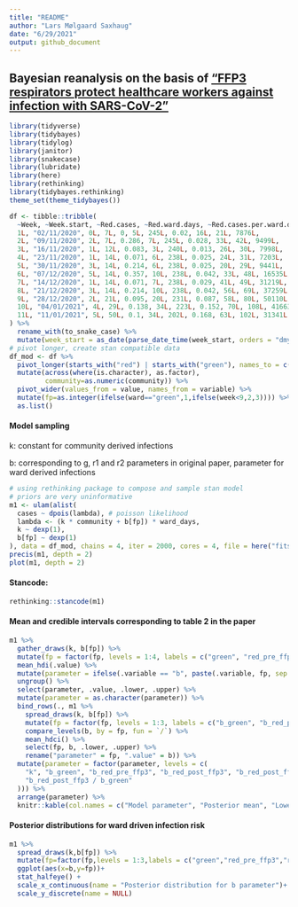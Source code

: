 ```yaml
---
title: "README"
author: "Lars Mølgaard Saxhaug"
date: "6/29/2021"
output: github_document
---
```


## Bayesian reanalysis on the basis of ["FFP3 respirators protect healthcare workers against infection  with SARS-CoV-2"](https://authorea.com/users/421653/articles/527590-ffp3-respirators-protect-healthcare-workers-against-infection-with-sars-cov-2)

```r
library(tidyverse)
library(tidybayes)
library(tidylog)
library(janitor)
library(snakecase)
library(lubridate)
library(here)
library(rethinking)
library(tidybayes.rethinking)
theme_set(theme_tidybayes())
```

```r
df <- tibble::tribble(
  ~Week, ~Week.start, ~Red.cases, ~Red.ward.days, ~Red.cases.per.ward.day, ~Green.cases, ~Green.ward.days, ~Green.cases.per.ward.day, ~Excluded.cases, ~Total, ~Community,
  1L, "02/11/2020", 0L, 7L, 0, 5L, 245L, 0.02, 16L, 21L, 7876L,
  2L, "09/11/2020", 2L, 7L, 0.286, 7L, 245L, 0.028, 33L, 42L, 9499L,
  3L, "16/11/2020", 1L, 12L, 0.083, 3L, 240L, 0.013, 26L, 30L, 7998L,
  4L, "23/11/2020", 1L, 14L, 0.071, 6L, 238L, 0.025, 24L, 31L, 7203L,
  5L, "30/11/2020", 3L, 14L, 0.214, 6L, 238L, 0.025, 20L, 29L, 9441L,
  6L, "07/12/2020", 5L, 14L, 0.357, 10L, 238L, 0.042, 33L, 48L, 16535L,
  7L, "14/12/2020", 1L, 14L, 0.071, 7L, 238L, 0.029, 41L, 49L, 31219L,
  8L, "21/12/2020", 3L, 14L, 0.214, 10L, 238L, 0.042, 56L, 69L, 37259L,
  9L, "28/12/2020", 2L, 21L, 0.095, 20L, 231L, 0.087, 58L, 80L, 50110L,
  10L, "04/01/2021", 4L, 29L, 0.138, 34L, 223L, 0.152, 70L, 108L, 41663L,
  11L, "11/01/2021", 5L, 50L, 0.1, 34L, 202L, 0.168, 63L, 102L, 31341L
) %>%
  rename_with(to_snake_case) %>%
  mutate(week_start = as_date(parse_date_time(week_start, orders = "dmy"))) 
# pivot longer, create stan compatible data
df_mod <- df %>%
  pivot_longer(starts_with("red") | starts_with("green"), names_to = c("ward", "variable"), names_pattern = "(\\w[^_]*)_?(.*)") %>%
  mutate(across(where(is.character), as.factor),
         community=as.numeric(community)) %>%
  pivot_wider(values_from = value, names_from = variable) %>%
  mutate(fp=as.integer(ifelse(ward=="green",1,ifelse(week<9,2,3)))) %>% select(cases,community,fp,ward_days) %>% 
  as.list()
```

#### Model sampling

k: constant for community derived infections

b: corresponding to g, r1 and r2 parameters in original paper, parameter for ward derived infections

```r
# using rethinking package to compose and sample stan model
# priors are very uninformative
m1 <- ulam(alist(
  cases ~ dpois(lambda), # poisson likelihood
  lambda <- (k * community + b[fp]) * ward_days,
  k ~ dexp(1),
  b[fp] ~ dexp(1)
), data = df_mod, chains = 4, iter = 2000, cores = 4, file = here("fits", "m1"))
precis(m1, depth = 2)
plot(m1, depth = 2)
```

#### Stancode:

```r
rethinking::stancode(m1)
```

#### Mean and credible intervals corresponding to table 2 in the paper

```r


m1 %>%
  gather_draws(k, b[fp]) %>%
  mutate(fp = factor(fp, levels = 1:4, labels = c("green", "red_pre_ffp3", "red_post_ffp3", "na"))) %>%
  mean_hdi(.value) %>%
  mutate(parameter = ifelse(.variable == "b", paste(.variable, fp, sep = "_"), .variable)) %>%
  ungroup() %>%
  select(parameter, .value, .lower, .upper) %>%
  mutate(parameter = as.character(parameter)) %>%
  bind_rows(., m1 %>%
    spread_draws(k, b[fp]) %>%
    mutate(fp = factor(fp, levels = 1:3, labels = c("b_green", "b_red_pre_ffp3", "b_red_post_ffp3"))) %>%
    compare_levels(b, by = fp, fun = `/`) %>%
    mean_hdci() %>%
    select(fp, b, .lower, .upper) %>%
    rename("parameter" = fp, ".value" = b)) %>%
  mutate(parameter = factor(parameter, levels = c(
    "k", "b_green", "b_red_pre_ffp3", "b_red_post_ffp3", "b_red_post_ffp3 / b_red_pre_ffp3", "b_red_pre_ffp3 / b_green",
    "b_red_post_ffp3 / b_green"
  ))) %>%
  arrange(parameter) %>%
  knitr::kable(col.names = c("Model parameter", "Posterior mean", "Lower bound 95% cred. int.", "Upper bound 95% cred. int"))


```

#### Posterior distributions for ward driven infection risk

```r
m1 %>% 
  spread_draws(k,b[fp]) %>% 
  mutate(fp=factor(fp,levels = 1:3,labels = c("green","red_pre_ffp3","red_post_ffp3"))) %>%
  ggplot(aes(x=b,y=fp))+
  stat_halfeye() +
  scale_x_continuous(name = "Posterior distribution for b parameter")+
  scale_y_discrete(name = NULL)

```
